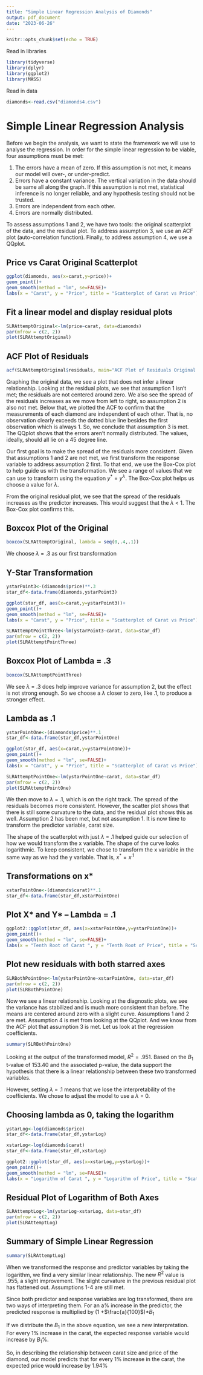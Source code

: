 ```yaml
---
title: "Simple Linear Regression Analysis of Diamonds"
output: pdf_document
date: "2023-06-26"
---
```


```r
knitr::opts_chunk$set(echo = TRUE)
```


Read in libraries
```r
library(tidyverse)
library(dplyr)
library(ggplot2)
library(MASS)
```

Read in data

```r
diamonds<-read.csv("diamonds4.csv")
```








# Simple Linear Regression Analysis


  Before we begin the analysis, we want to state the framework we will use to analyse the regression. In order for the simple linear regression to be viable, four assumptions must be met:

1) The errors have a mean of zero. If this assumption is not met, it means our model will over-, or under-predict. 
2) Errors have a constant variance. The vertical variation in the data should be same all along the graph. If this assumption is not met, statistical inference is no longer reliable, and any hypothesis testing should not be trusted.
3) Errors are independent from each other.
4) Errors are normally distributed.


  To assess assumptions 1 and 2, we have two tools: the original scatterplot of the data, and the residual plot. To address assumption 3, we use an ACF plot (auto-correlation function). Finally, to address assumption 4, we use a QQplot.


## Price vs Carat Original Scatterplot

```r
ggplot(diamonds, aes(x=carat,y=price))+
geom_point()+
geom_smooth(method = "lm", se=FALSE)+
labs(x = "Carat", y = "Price", title = "Scatterplot of Carat vs Price")
```


## Fit a linear model and display residual plots

```r
SLRAttemptOriginal<-lm(price~carat, data=diamonds)
par(mfrow = c(2, 2))
plot(SLRAttemptOriginal)
```

## ACF Plot of Residuals

```r
acf(SLRAttemptOriginal$residuals, main="ACF Plot of Residuals Original Data")
```

  
  
  
  Graphing the original data, we see a plot that does not infer a linear relationship. Looking at the residual plots, we see that assumption 1 isn’t met; the residuals are not centered around zero. We also see the spread of the residuals increases as we move from left to right, so assumption 2 is also not met. Below that, we plotted the ACF to confirm that the measurements of each diamond are independent of each other. That is, no observation clearly exceeds the dotted blue line besides the first observation which is always 1. So, we conclude that assumption 3 is met. The QQplot shows that the errors aren't normally distributed. The values, ideally, should all lie on a 45 degree line.

  Our first goal is to make the spread of the residuals more consistent. Given that assumptions 1 and 2 are not met, we first transform the response variable to address assumption 2 first. To that end, we use the Box-Cox plot to help guide us with the transformation. We see a range of values that we can use to transform using the equation $y^* = y^\lambda$. The Box-Cox plot helps us choose a value for $\lambda$. 
  
  From the original residual plot, we see that the spread of the residuals increases as the predictor increases. This would suggest that the $\lambda$ < 1. The Box-Cox plot confirms this.  

## Boxcox Plot of the Original

```r
boxcox(SLRAttemptOriginal, lambda = seq(0,.4,.1))
```




We choose $\lambda$ = .3 as our first transformation


## Y-Star Transformation

```r
ystarPoint3<-(diamonds$price)**.3
star_df<-data.frame(diamonds,ystarPoint3)
```

```r
ggplot(star_df, aes(x=carat,y=ystarPoint3))+
geom_point()+
geom_smooth(method = "lm", se=FALSE)+
labs(x = "Carat", y = "Price", title = "Scatterplot of Carat vs Price")
```


```r
SLRAttemptPointThree<-lm(ystarPoint3~carat, data=star_df)
par(mfrow = c(2, 2))
plot(SLRAttemptPointThree)
```

## Boxcox Plot of Lambda = .3

```r
boxcox(SLRAttemptPointThree)
```

  
  
  
  We see $\lambda$ = .3 does help improve variance for assumption 2, but the effect is not strong enough. So we choose a $\lambda$ closer to zero, like .1, to produce a stronger effect.


## Lambda as .1
```r
ystarPointOne<-(diamonds$price)**.1
star_df<-data.frame(star_df,ystarPointOne)
```

```r
ggplot(star_df, aes(x=carat,y=ystarPointOne))+
geom_point()+
geom_smooth(method = "lm", se=FALSE)+
labs(x = "Carat", y = "Price", title = "Scatterplot of Carat vs Price")
```



```r
SLRAttemptPointOne<-lm(ystarPointOne~carat, data=star_df)
par(mfrow = c(2, 2))
plot(SLRAttemptPointOne)
```

 
 
 
  We then move to $\lambda$ = .1, which is on the right track. The spread of the residuals becomes more consistent. However, the scatter plot shows that there is still some curvature to the data, and the residual plot shows this as well. Assumption 2 has been met, but not assumption 1. It is now time to transform the predictor variable, carat size.


  The shape of the scatterplot with just $\lambda$ = .1 helped guide our selection of how we would transform the x variable. The shape of the curve looks logarithmic. To keep consistent, we chose to transform the x variable in the same way as we had the y variable. That is, $x^*= x^.1$


## Transformations on x*

```r
xstarPointOne<-(diamonds$carat)**.1
star_df<-data.frame(star_df,xstarPointOne)
```

## Plot X* and Y* -- Lambda = .1

```r
ggplot2::ggplot(star_df, aes(x=xstarPointOne,y=ystarPointOne))+
geom_point()+
geom_smooth(method = "lm", se=FALSE)+
labs(x = "Tenth Root of Carat ", y = "Tenth Root of Price", title = "Scatterplot of Carat vs Price in Diamonds")
```

## Plot new residuals with both starred axes

```r
SLRBothPointOne<-lm(ystarPointOne~xstarPointOne, data=star_df)
par(mfrow = c(2, 2))
plot(SLRBothPointOne)
```

  
  
  
  Now we see a linear relationship. Looking at the diagnostic plots, we see the variance has stabilized and is much more consistent than before. The means are centered around zero with a slight curve. Assumptions 1 and 2 are met. Assumption 4 is met from looking at the QQplot. And we know from the ACF plot that assumption 3 is met. Let us look at the regression coefficients.
  
  

```r
summary(SLRBothPointOne)
```

 
 
 
  Looking at the output of the transformed model, $R^2=.951$. Based on the $B_1$ t-value of 153.40 and the associated p-value, the data support the hypothesis that there is a linear relationship between these two transformed variables.

  However, setting $\lambda$ = .1 means that we lose the interpretability of the coefficients. We chose to adjust the model to use a $\lambda$ = 0. 

## Choosing lambda as 0, taking the logarithm

```r
ystarLog<-log(diamonds$price)
star_df<-data.frame(star_df,ystarLog)

xstarLog<-log(diamonds$carat)
star_df<-data.frame(star_df,xstarLog)
```


```r
ggplot2::ggplot(star_df, aes(x=xstarLog,y=ystarLog))+
geom_point()+
geom_smooth(method = "lm", se=FALSE)+
labs(x = "Logarithm of Carat ", y = "Logarithm of Price", title = "Scatterplot of Carat vs Price in Diamonds")
```

## Residual Plot of Logarithm of Both Axes

```r
SLRAttemptLog<-lm(ystarLog~xstarLog, data=star_df)
par(mfrow = c(2, 2))
plot(SLRAttemptLog)
```

## Summary of Simple Linear Regression
```r
summary(SLRAttemptLog)
```



  When we transformed the response and predictor variables by taking the logarithm, we find a very similar linear relationship. The new $R^2$ value is .955, a slight improvement. The slight curvature in the previous residual plot has flattened out. Assumptions 1-4 are still met. 

  Since both predictor and response variables are log transformed, there are two ways of interpreting them. For an a% increase in the predictor, the predicted response is multiplied by (1 +$\frac{a}{100}$)*$B_1$

  If we distribute the $B_1$ in the above equation, we see a new interpretation.  For every 1% increase in the carat, the expected response variable would increase by $B_1$%. 

  So, in describing the relationship between carat size and price of the diamond, our model predicts that for every 1% increase in the carat, the expected price would increase by 1.94% 

